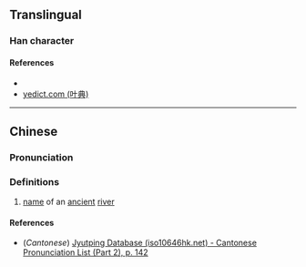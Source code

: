 {{character info/new}}
==Translingual==

===Han character===
{{Han char|rn=85|rad=水|as=10|sn=13|four=|canj=EFBC|ids=⿰氵𧴪}}

====References====
* {{Han ref|kx=0639.170|dkj=17927|hdz=31698.030|uh=6E91|ud=28305}}
* [http://yedict.com/htm/6E/6E91.htm yedict.com (叶典)]

----

==Chinese==
{{zh-forms}}

===Pronunciation===
{{zh-pron
|m=suǒ
|c=so2
|mc=y
|oc=y
|ma=
|cat=pn
}}

===Definitions===
{{zh-hanzi}}

# [[name]] of an [[ancient]] [[river]]

====References====
* (''Cantonese'') [http://www.iso10646hk.net/jp/document/download.jsp Jyutping Database (iso10646hk.net) - Cantonese Pronunciation List (Part 2), p. 142]
